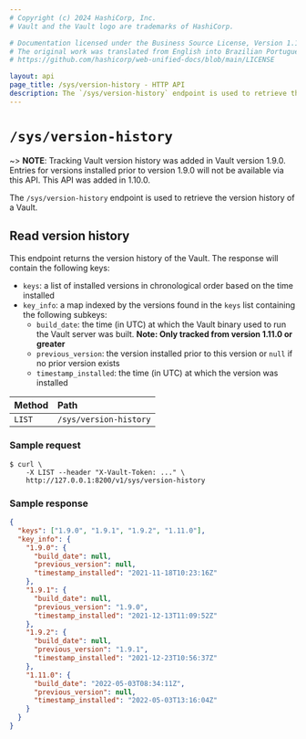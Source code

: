 ```yaml
---
# Copyright (c) 2024 HashiCorp, Inc.
# Vault and the Vault logo are trademarks of HashiCorp.

# Documentation licensed under the Business Source License, Version 1.1.
# The original work was translated from English into Brazilian Portuguese.
# https://github.com/hashicorp/web-unified-docs/blob/main/LICENSE

layout: api
page_title: /sys/version-history - HTTP API
description: The `/sys/version-history` endpoint is used to retrieve the version history of a Vault.
---
```


# `/sys/version-history`

~> **NOTE**: Tracking Vault version history was added in Vault version 1.9.0. Entries for versions installed prior to version 1.9.0 will not be available via this API.
This API was added in 1.10.0.

The `/sys/version-history` endpoint is used to retrieve the version history of a Vault.

## Read version history

This endpoint returns the version history of the Vault. The response will contain the following keys:

- `keys`: a list of installed versions in chronological order based on the time installed
- `key_info`: a map indexed by the versions found in the `keys` list containing the following subkeys:
  - `build_date`: the time (in UTC) at which the Vault binary used to run the Vault server was built. **Note: Only tracked from version 1.11.0 or greater**
  - `previous_version`: the version installed prior to this version or `null` if no prior version exists
  - `timestamp_installed`: the time (in UTC) at which the version was installed

| Method | Path                   |
| :----- | :--------------------- |
| `LIST`  | `/sys/version-history` |

### Sample request

```shell-session
$ curl \
    -X LIST --header "X-Vault-Token: ..." \
    http://127.0.0.1:8200/v1/sys/version-history
```

### Sample response

```json
{
  "keys": ["1.9.0", "1.9.1", "1.9.2", "1.11.0"],
  "key_info": {
    "1.9.0": {
      "build_date": null,
      "previous_version": null,
      "timestamp_installed": "2021-11-18T10:23:16Z"
    },
    "1.9.1": {
      "build_date": null,
      "previous_version": "1.9.0",
      "timestamp_installed": "2021-12-13T11:09:52Z"
    },
    "1.9.2": {
      "build_date": null,
      "previous_version": "1.9.1",
      "timestamp_installed": "2021-12-23T10:56:37Z"
    },
    "1.11.0": {
      "build_date": "2022-05-03T08:34:11Z",
      "previous_version": null,
      "timestamp_installed": "2022-05-03T13:16:04Z"
    }
  }
}
```

